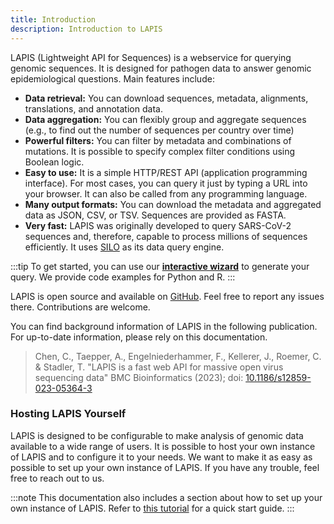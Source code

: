 ```yaml
---
title: Introduction
description: Introduction to LAPIS
---
```


LAPIS (Lightweight API for Sequences) is a webservice for querying genomic sequences. It is designed for pathogen data
to answer genomic epidemiological questions. Main features include:

-   **Data retrieval:** You can download sequences, metadata, alignments, translations, and annotation data.
-   **Data aggregation:** You can flexibly group and aggregate sequences (e.g., to find out the number of sequences per
    country over time)
-   **Powerful filters:** You can filter by metadata and combinations of mutations. It is possible to specify complex
    filter conditions using Boolean logic.
-   **Easy to use:** It is a simple HTTP/REST API (application programming interface). For most cases, you can query it
    just by typing a URL into your browser. It can also be called from any programming language.
-   **Many output formats:** You can download the metadata and aggregated data as JSON, CSV, or TSV. Sequences are
    provided as FASTA.
-   **Very fast:** LAPIS was originally developed to query SARS-CoV-2 sequences and, therefore, capable to process
    millions of sequences efficiently. It uses [SILO](https://github.com/GenSpectrum/LAPIS-SILO) as its data query
    engine.

:::tip
To get started, you can use our [**interactive wizard**](./generate-your-request/) to generate your query.
We provide code examples for Python and R.
:::

LAPIS is open source and available on [GitHub](https://github.com/GenSpectrum/LAPIS).
Feel free to report any issues there. Contributions are welcome.

You can find background information of LAPIS in the following publication.
For up-to-date information, please rely on this documentation.

> Chen, C., Taepper, A., Engelniederhammer, F., Kellerer, J., Roemer, C. & Stadler, T. "LAPIS is a fast web API for
> massive open virus sequencing data" BMC Bioinformatics (2023); doi:
> [10.1186/s12859-023-05364-3](https://doi.org/10.1186/s12859-023-05364-3)

### Hosting LAPIS Yourself

LAPIS is designed to be configurable to make analysis of genomic data available to a wide range of users.
It is possible to host your own instance of LAPIS and to configure it to your needs.
We want to make it as easy as possible to set up your own instance of LAPIS.
If you have any trouble, feel free to reach out to us.

:::note
This documentation also includes a section about how to set up your own instance of LAPIS.
Refer to [this tutorial](../maintainer-docs/tutorials/start-lapis-and-silo/) for a quick start guide.
:::
